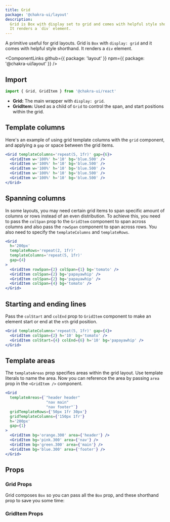 ```yaml
---
title: Grid
package: '@chakra-ui/layout'
description:
  Grid is Box with display set to grid and comes with helpful style shorthand.
  It renders a `div` element.
---
```


A primitive useful for grid layouts. Grid is `Box` with `display: grid` and it
comes with helpful style shorthand. It renders a `div` element.

<ComponentLinks
  github={{ package: 'layout' }}
  npm={{ package: '@chakra-ui/layout' }}
/>

<carbon-ad></carbon-ad>

## Import

```js
import { Grid, GridItem } from '@chakra-ui/react'
```

- **Grid:** The main wrapper with `display: grid`.
- **GridItem:** Used as a child of `Grid` to control the span, and start
  positions within the grid.

## Template columns

Here's an example of using grid template columns with the `grid` component, and
applying a `gap` or space between the grid items.

```jsx
<Grid templateColumns='repeat(5, 1fr)' gap={6}>
  <GridItem w='100%' h='10' bg='blue.500' />
  <GridItem w='100%' h='10' bg='blue.500' />
  <GridItem w='100%' h='10' bg='blue.500' />
  <GridItem w='100%' h='10' bg='blue.500' />
  <GridItem w='100%' h='10' bg='blue.500' />
</Grid>
```

## Spanning columns

In some layouts, you may need certain grid items to span specific amount of
columns or rows instead of an even distribution. To achieve this, you need to
pass the `colSpan` prop to the `GridItem` component to span across columns and
also pass the `rowSpan` component to span across rows. You also need to specify
the `templateColumns` and `templateRows`.

```jsx
<Grid
  h='200px'
  templateRows='repeat(2, 1fr)'
  templateColumns='repeat(5, 1fr)'
  gap={4}
>
  <GridItem rowSpan={2} colSpan={1} bg='tomato' />
  <GridItem colSpan={2} bg='papayawhip' />
  <GridItem colSpan={2} bg='papayawhip' />
  <GridItem colSpan={4} bg='tomato' />
</Grid>
```

## Starting and ending lines

Pass the `colStart` and `colEnd` prop to `GridItem` component to make an element
start or end at the `nth` grid position.

```jsx
<Grid templateColumns='repeat(5, 1fr)' gap={4}>
  <GridItem colSpan={2} h='10' bg='tomato' />
  <GridItem colStart={4} colEnd={6} h='10' bg='papayawhip' />
</Grid>
```

## Template areas

The `templateAreas` prop specifies areas within the grid layout. Use template
literals to name the area. Now you can reference the area by passing `area` prop
in the `<GridItem />` component.

```jsx
<Grid
  templateAreas={`"header header"
                  "nav main"
                  "nav footer"`}
  gridTemplateRows={'50px 1fr 30px'}
  gridTemplateColumns={'150px 1fr'}
  h='200px'
  gap={1}
>
  <GridItem bg='orange.300' area={'header'} />
  <GridItem bg='pink.300' area={'nav'} />
  <GridItem bg='green.300' area={'main'} />
  <GridItem bg='blue.300' area={'footer'} />
</Grid>
```

## Props

### Grid Props

Grid composes `Box` so you can pass all the `Box` prop, and these shorthand prop
to save you some time:

<PropsTable of='Grid' />

### GridItem Props

<PropsTable of='GridItem' />
